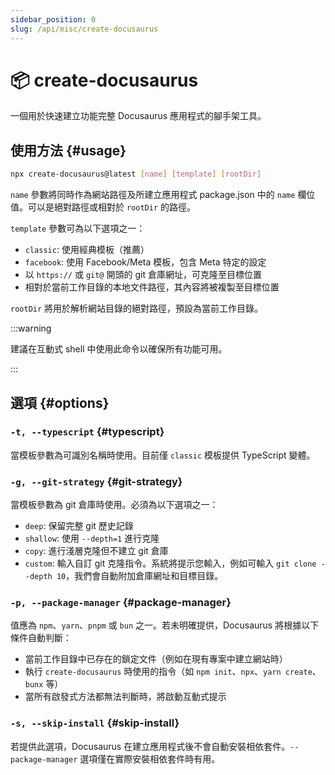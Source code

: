 ```yaml
---
sidebar_position: 0
slug: /api/misc/create-docusaurus
---
```


# 📦 create-docusaurus

一個用於快速建立功能完整 Docusaurus 應用程式的腳手架工具。

## 使用方法 {#usage}

```bash
npx create-docusaurus@latest [name] [template] [rootDir]
```

`name` 參數將同時作為網站路徑及所建立應用程式 package.json 中的 `name` 欄位值。可以是絕對路徑或相對於 `rootDir` 的路徑。

`template` 參數可為以下選項之一：

- `classic`: 使用經典模板（推薦）
- `facebook`: 使用 Facebook/Meta 模板，包含 Meta 特定的設定
- 以 `https://` 或 `git@` 開頭的 git 倉庫網址，可克隆至目標位置
- 相對於當前工作目錄的本地文件路徑，其內容將被複製至目標位置

`rootDir` 將用於解析網站目錄的絕對路徑，預設為當前工作目錄。

:::warning

建議在互動式 shell 中使用此命令以確保所有功能可用。

:::

## 選項 {#options}

### `-t, --typescript` {#typescript}

當模板參數為可識別名稱時使用。目前僅 `classic` 模板提供 TypeScript 變體。

### `-g, --git-strategy` {#git-strategy}

當模板參數為 git 倉庫時使用。必須為以下選項之一：

- `deep`: 保留完整 git 歷史記錄
- `shallow`: 使用 `--depth=1` 進行克隆
- `copy`: 進行淺層克隆但不建立 git 倉庫
- `custom`: 輸入自訂 git 克隆指令。系統將提示您輸入，例如可輸入 `git clone --depth 10`，我們會自動附加倉庫網址和目標目錄。

### `-p, --package-manager` {#package-manager}

值應為 `npm`、`yarn`、`pnpm` 或 `bun` 之一。若未明確提供，Docusaurus 將根據以下條件自動判斷：

- 當前工作目錄中已存在的鎖定文件（例如在現有專案中建立網站時）
- 執行 `create-docusaurus` 時使用的指令（如 `npm init`、`npx`、`yarn create`、`bunx` 等）
- 當所有啟發式方法都無法判斷時，將啟動互動式提示

### `-s, --skip-install` {#skip-install}

若提供此選項，Docusaurus 在建立應用程式後不會自動安裝相依套件。`--package-manager` 選項僅在實際安裝相依套件時有用。